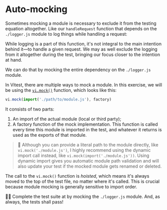 # Auto-mocking

Sometimes mocking a module is necessary to exclude it from the testing equation altogether. Like our `handleRequest` function that depends on the `./logger.js` module to log things while handling a request:

<CodeFile file="handle-request.ts" highlight="1,4,7,14" />

While logging is a part of this function, it's not integral to the main intention behind it—to handle a given request. We may as well exclude the logging from it altogether during the test, bringing our focus closer to the intention at hand.

We can do that by mocking the entire dependency on the `./logger.js` module.

In Vitest, there are multiple ways to mock a module. In this exercise, we will be using the [`vi.mock()`](https://vitest.dev/api/vi.html#vi-mock) function, which looks like this:

```ts
vi.mock(import('./path/to/module.js'), factory)
```

It consists of two parts:

1. An import of the actual module (local or third party);
1. A factory function of the mock implementation. This function is called every time this module is imported in the test, and whatever it returns is used as the exports of that module.

> :owl: Although you can provide a literal path to the module directly, like `vi.mock('./module.js')`, I highly recommend using the dynamic import call instead, like `vi.mock(import('./module.js'))`. Using dynamic import gives you automatic module path validation and will also update your test if the mocked module gets renamed or deleted.

The call to the `vi.mock()` function is _hoisted_, which means it's always moved to the top of the test file, no matter where it's called. This is crucial because module mocking is generally sensitive to import order.

👨‍💼 Complete the test suite at <InlineFile file="handle-request.test.ts" /> by mocking the `./logger.js` module. And, as always, the tests shall pass!
